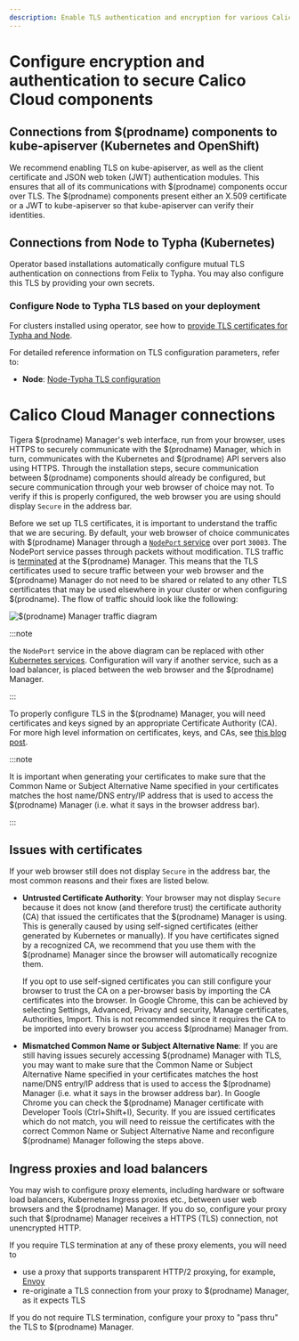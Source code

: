 ```yaml
---
description: Enable TLS authentication and encryption for various Calico Cloud components.
---
```


# Configure encryption and authentication to secure Calico Cloud components

## Connections from $(prodname) components to kube-apiserver (Kubernetes and OpenShift)

We recommend enabling TLS on kube-apiserver, as well as the client certificate and JSON web token (JWT)
authentication modules. This ensures that all of its communications with $(prodname) components occur
over TLS. The $(prodname) components present either an X.509 certificate or a JWT to kube-apiserver
so that kube-apiserver can verify their identities.

## Connections from Node to Typha (Kubernetes)

Operator based installations automatically configure mutual TLS authentication on connections from
Felix to Typha. You may also configure this TLS by providing your own secrets.

### Configure Node to Typha TLS based on your deployment

For clusters installed using operator, see how to [provide TLS certificates for Typha and Node](typha-node-tls.mdx).

For detailed reference information on TLS configuration parameters, refer to:

- **Node**: [Node-Typha TLS configuration](../../reference/component-resources/node/felix/configuration.mdx#felix-typha-tls-configuration)

<!--TODO-XREFS-CC - **Typha**: [Node-Typha TLS configuration](../../reference/component-resources/typha/configuration#felix-typha-tls-configuration)-->

# Calico Cloud Manager connections

Tigera $(prodname) Manager's web interface, run from your browser, uses HTTPS to securely communicate
with the $(prodname) Manager, which in turn, communicates with the Kubernetes and $(prodname) API
servers also using HTTPS. Through the installation steps, secure communication between
$(prodname) components should already be configured, but secure communication through your web
browser of choice may not. To verify if this is properly configured, the web browser
you are using should display `Secure` in the address bar.

Before we set up TLS certificates, it is important to understand the traffic
that we are securing. By default, your web browser of choice communicates with
$(prodname) Manager through a
[`NodePort` service](https://kubernetes.io/docs/tutorials/services/source-ip/#source-ip-for-services-with-typenodeport)
over port `30003`. The NodePort service passes through packets without modification.
TLS traffic is [terminated](https://en.wikipedia.org/wiki/TLS_termination_proxy)
at the $(prodname) Manager. This means that the TLS certificates used to secure traffic
between your web browser and the $(prodname) Manager do not need to be shared or related
to any other TLS certificates that may be used elsewhere in your cluster or when
configuring $(prodname). The flow of traffic should look like the following:

![$(prodname) Manager traffic diagram](/img/calico-enterprise/cnx-tls-mgr-comms.svg)

:::note

the `NodePort` service in the above diagram can be replaced with other
[Kubernetes services](https://kubernetes.io/docs/concepts/services-networking/service/#publishing-services---service-types).
Configuration will vary if another service, such as a load balancer, is placed between the web
browser and the $(prodname) Manager.

:::

To properly configure TLS in the $(prodname) Manager, you will need
certificates and keys signed by an appropriate Certificate Authority (CA).
For more high level information on certificates, keys, and CAs, see
[this blog post](http://www.steves-internet-guide.com/ssl-certificates-explained/).

:::note

It is important when generating your certificates to make sure
that the Common Name or Subject Alternative Name specified in your certificates
matches the host name/DNS entry/IP address that is used to access the $(prodname) Manager
(i.e. what it says in the browser address bar).

:::

## Issues with certificates

If your web browser still does not display `Secure` in the address bar, the most
common reasons and their fixes are listed below.

- **Untrusted Certificate Authority**: Your browser may not display `Secure` because
  it does not know (and therefore trust) the certificate authority (CA) that issued
  the certificates that the $(prodname) Manager is using. This is generally caused by using
  self-signed certificates (either generated by Kubernetes or manually). If you have
  certificates signed by a recognized CA, we recommend that you use them with the $(prodname)
  Manager since the browser will automatically recognize them.

  If you opt to use self-signed certificates you can still configure your browser to
  trust the CA on a per-browser basis by importing the CA certificates into the browser.
  In Google Chrome, this can be achieved by selecting Settings, Advanced, Privacy and security,
  Manage certificates, Authorities, Import. This is not recommended since it requires the CA
  to be imported into every browser you access $(prodname) Manager from.

- **Mismatched Common Name or Subject Alternative Name**: If you are still having issues
  securely accessing $(prodname) Manager with TLS, you may want to make sure that the Common Name
  or Subject Alternative Name specified in your certificates matches the host name/DNS
  entry/IP address that is used to access the $(prodname) Manager (i.e. what it says in the browser
  address bar). In Google Chrome you can check the $(prodname) Manager certificate with Developer Tools
  (Ctrl+Shift+I), Security. If you are issued certificates which do not match,
  you will need to reissue the certificates with the correct Common Name or
  Subject Alternative Name and reconfigure $(prodname) Manager following the steps above.

## Ingress proxies and load balancers

You may wish to configure proxy elements, including hardware or software load balancers, Kubernetes Ingress
proxies etc., between user web browsers and the $(prodname) Manager. If you do so, configure your proxy
such that $(prodname) Manager receives a HTTPS (TLS) connection, not unencrypted HTTP.

If you require TLS termination at any of these proxy elements, you will need to

- use a proxy that supports transparent HTTP/2 proxying, for example, [Envoy](https://www.envoyproxy.io/)
- re-originate a TLS connection from your proxy to $(prodname) Manager, as it expects TLS

If you do not require TLS termination, configure your proxy to "pass thru" the TLS to $(prodname) Manager.
